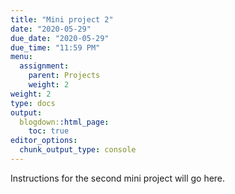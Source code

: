 ```yaml
---
title: "Mini project 2"
date: "2020-05-29"
due_date: "2020-05-29"
due_time: "11:59 PM"
menu:
  assignment:
    parent: Projects
    weight: 2
weight: 2
type: docs
output:
  blogdown::html_page:
    toc: true
editor_options: 
  chunk_output_type: console
---
```


Instructions for the second mini project will go here.
